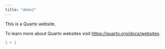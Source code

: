 ```yaml
---
title: "demo1"
---
```


This is a Quarto website.

To learn more about Quarto websites visit <https://quarto.org/docs/websites>.

```r
1 + 1
```
